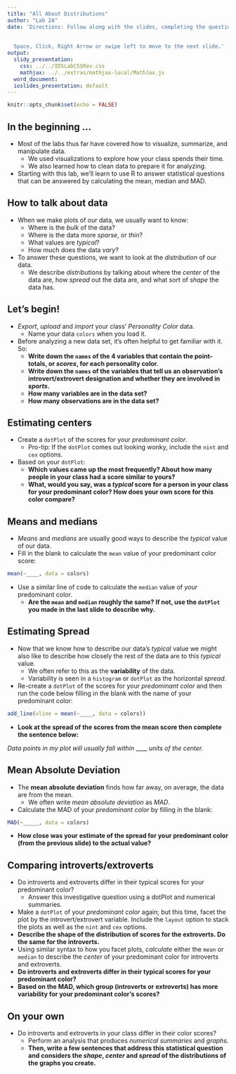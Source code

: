 ```yaml
---
title: "All About Distributions"
author: "Lab 2A"
date: 'Directions: Follow along with the slides, completing the questions in <font color=#25679E><b>blue</b></font> on your computer, and answering the questions in **red** in your journal.  
  
  
  Space, Click, Right Arrow or swipe left to move to the next slide.'
output:
  slidy_presentation:
    css: ../../IDSLabCSSRev.css
    mathjax: ../../extras/mathjax-local/MathJax.js
  word_document:
  ioslides_presentation: default
---
```


```r
knitr::opts_chunk$set(echo = FALSE)
```

## In the beginning ...

- Most of the labs thus far have covered how to visualize, summarize, and manipulate data.
    - We used visualizations to explore how your class spends their time.
    - We also learned how to clean data to prepare it for analyzing.
- Starting with this lab, we'll learn to use R to answer statistical questions that can be answered by calculating the mean, median and MAD.


## How to talk about data

- When we make plots of our data, we usually want to know:
  - Where is the _bulk_ of the data?
  - Where is the data more _sparse_, or _thin_?
  - What values are _typical_?
  - How much does the data _vary_?
- To answer these questions, we want to look at the _distribution_ of our data.
    - We describe _distributions_ by talking about where the _center_ of the data are, how _spread_ out the data are, and what sort of _shape_ the data has.


## Let's begin!

- _Export_, _upload_ and _import_ your class' _Personality Color_ data.
    - Name your data `colors` when you load it.
- Before analyzing a new data set, it's often helpful to get familiar with it. So:
    - **Write down the `names` of the 4 variables that contain the point-totals, or _scores_, for each personality color.**
    - **Write down the `names` of the variables that tell us an observation's introvert/extrovert designation and whether they are involved in _sports_.**
    - **How many variables are in the data set?**
    - **How many observations are in the data set?**


## Estimating centers

- <span class="blue">Create a `dotPlot` of the scores for your _predominant color_.</span>
    - Pro-tip: If the `dotPlot` comes out looking wonky, include the `nint` and `cex` options.
- Based on your `dotPlot`:
    - **Which values came up the most frequently? About how many people in  your class had a score similar to yours?**
    - **What, would you say, was a _typical_ score for a person in your class for your predominant color? How does your own score for this color compare?**


## Means and medians

- _Means_ and _medians_ are usually good ways to describe the _typical_ value of our data.
- <span class="blue">Fill in the blank to calculate the `mean` value of your predominant color score: </span>

```r
mean(~____, data = colors)
```

- <span class="blue">Use a similar line of code to calculate the `median` value of _your_ predominant color.</span>
    - **Are the `mean` and `median` roughly the same? If not, use the `dotPlot` you made in the last slide to describe why.**

## Estimating Spread

- Now that we know how to describe our data's _typical_ value we might also like to describe how closely the rest of the data are to this _typical_ value. 
    - We often refer to this as the <b>variability</b> of the data. 
    - Variability is seen in a `histogram` or `dotPlot` as the horizontal *spread*.
    
- <span class="blue">Re-create a `dotPlot` of the scores for your _predominant color_ and then run the code below filling in the blank with the name of your predominant color:</span>

```r
add_line(vline = mean(~____, data = colors))
```

- **Look at the spread of the scores from the mean score then complete the sentence below:**

_Data points in my plot will usually fall within_ ____ _units of the center._

## Mean Absolute Deviation

- The <b>mean absolute deviation</b> finds how far away, on average, the data are from the mean.
    - We often write _mean absolute deviation_ as _MAD_.
- <span class="blue">Calculate the MAD of your _predominant color_ by filling in the blank:</span>

```r
MAD(~_____, data = colors)
```

- **How close was your estimate of the spread for your predominant color (from the previous slide) to the actual value?**

## Comparing introverts/extroverts

- Do introverts and extroverts differ in their typical scores for your predominant color?
  - Answer this investigative question using a dotPlot and numerical summaries.
- <span class="blue">Make a `dotPlot` of your _predominant color_ again; but this time, facet the plot by the introvert/extrovert variable. Include the `layout` option to stack the plots as well as the `nint` and `cex` options.</span>
- **Describe the shape of the distribution of scores for the extroverts. Do the same for the introverts.**
- <span class="blue">Using similar syntax to how you facet plots, _calculate_ either the `mean` or `median` to describe the _center_ of your predominant color for introverts and extroverts.</span>
- **Do introverts and extroverts differ in their typical scores for your predominant color?**
- **Based on the MAD, which group (introverts or extroverts) has more variability for your predominant color's scores?**

## On your own

- Do introverts and extroverts in your class differ in their color scores? 
    - <span class="blue">Perform an analysis that produces _numerical summaries_ and _graphs_.</span>
    - **Then, write a few sentences that address this statistical question and considers the _shape_, _center_ and _spread_ of the distributions of the graphs you create.**
